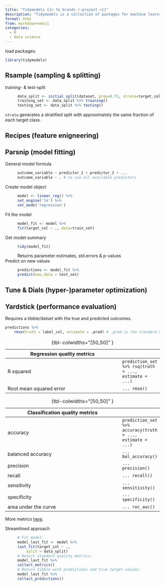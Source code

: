 ```yaml
---
title: "Tidymodels {{< fa brands r-project >}}"
description: "Tidymodels is a collection of packages for machine learning. It is part of the tidyverse."
format: html
from: markdown+emoji
categories:
  - R
  - data science
---
```


load packages:
```R
library(tidymodels)
```

## Rsample (sampling & splitting)

training- & test-split
: ```R
data_split <- initial_split(dataset, prop=0.75, strata=target_col)
training_set <- data_split %>% training()
testing_set <- data_split %>% testing()
```

`strata` generates a stratified split with approximately the same fraction of each target class.

## Recipes (feature enigneering)

## Parsnip (model fitting)

General model formula
: ```R
outcome_variable ~ predictor_1 + predictor_2 + ... 
outcome_variable ~ . # to use all available predictors
```

Create model object
: ```R
model <- linear_reg() %>%
    set_engine('lm') %>% 
    set_mode('regression')
```

Fit the model
: ```R
model_fit <- model %>% 
    fit(target_col ~ ., data=train_set)
```

Get model summary
: ```R
tidy(model_fit)
```
Returns parameter estimates, std.errors & p-values

Predict on new values
: ```R
predictions <- model_fit %>%
    predict(new_data = test_set)
```

## Tune & Dials (hyper-)parameter optimization)

## Yardstick (performance evaluation)

Requires a tibble/datset with the true and predicted outcomes.

```R
predictions %>%
    rmse(truth = label_col, estimate = .pred) # .pred is the standard name of the prediction col
```

Regression quality metrics | 
---------------------------|-----
R squared                  | `prediction_set %>% rsq(truth = ..., estimate = ...)`
Root mean squared error    | `... rmse()` 

:  {tbl-colwidths="[50,50]" }


Classification quality metrics | 
-------------------------------|-----
accuracy                       | `prediction_set %>% accuracy(truth = ..., estimate = ...)`
balanced accuracy              | `... bal_accuracy()`
precision                      | `... precision()`
recall                         | `... recall()`
sensitivity                    | `... sensitivity()`
specificity                    | `... specificity()`
area under the curve           | `... roc_auc()`

:  {tbl-colwidths="[50,50]" }

More metrics [here](https://yardstick.tidymodels.org/articles/metric-types.html).

Streamlined approach
: ```R
# Fit model:
model_last_fit <- model %>% 
    last_fit(target_col ~ ., 
        split = data_split)
# Return standard quality metrics:
model_last_fit %>%
    collect_metrics() 
# Return tibble with predictions and true target values:
model_last_fit %>% 
    collect_predictions() 
```
